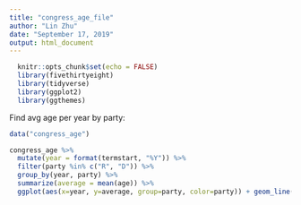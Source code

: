 ```yaml
---
title: "congress_age_file"
author: "Lin Zhu"
date: "September 17, 2019"
output: html_document
---
```


```r
  knitr::opts_chunk$set(echo = FALSE)
  library(fivethirtyeight)
  library(tidyverse)
  library(ggplot2)
  library(ggthemes)
```

Find avg age per year by party:
```r
data("congress_age")

congress_age %>% 
  mutate(year = format(termstart, "%Y")) %>%
  filter(party %in% c("R", "D")) %>% 
  group_by(year, party) %>%
  summarize(average = mean(age)) %>% 
  ggplot(aes(x=year, y=average, group=party, color=party)) + geom_line() + labs(title = "Average Age of Members of Congress", subtitle = "At start of term, 1947-2013", source = "538 R Package") + scale_x_continuous() 

```






